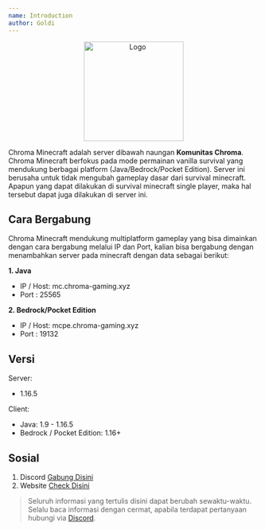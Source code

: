 ```yaml
---
name: Introduction
author: Goldi
---
```


<center>
  <img src="/img/logo.png" alt="Logo" width="200" />
</center>

Chroma Minecraft adalah server dibawah naungan **Komunitas Chroma**. Chroma Minecraft berfokus pada mode permainan vanilla survival yang mendukung berbagai platform (Java/Bedrock/Pocket Edition). Server ini berusaha untuk tidak mengubah gameplay dasar dari survival minecraft. Apapun yang dapat dilakukan di survival minecraft single player, maka hal tersebut dapat juga dilakukan di server ini.

## Cara Bergabung

Chroma Minecraft mendukung multiplatform gameplay yang bisa dimainkan dengan cara bergabung melalui IP dan Port, kalian bisa bergabung dengan menambahkan server pada minecraft dengan data sebagai berikut:

**1. Java**

- IP / Host: mc.chroma-gaming.xyz
- Port : 25565

**2. Bedrock/Pocket Edition**

- IP / Host: mcpe.chroma-gaming.xyz
- Port : 19132

## Versi

Server:

- 1.16.5

Client:

- Java: 1.9 - 1.16.5
- Bedrock / Pocket Edition: 1.16+

## Sosial

1. Discord [Gabung Disini](https://discord.chroma-gaming.xyz)
2. Website [Check Disini](https://mc.chroma-gaming.xyz)

> Seluruh informasi yang tertulis disini dapat berubah sewaktu-waktu. Selalu baca informasi dengan cermat, apabila terdapat pertanyaan hubungi via [Discord](https://discord.chroma-gaming.xyz).
